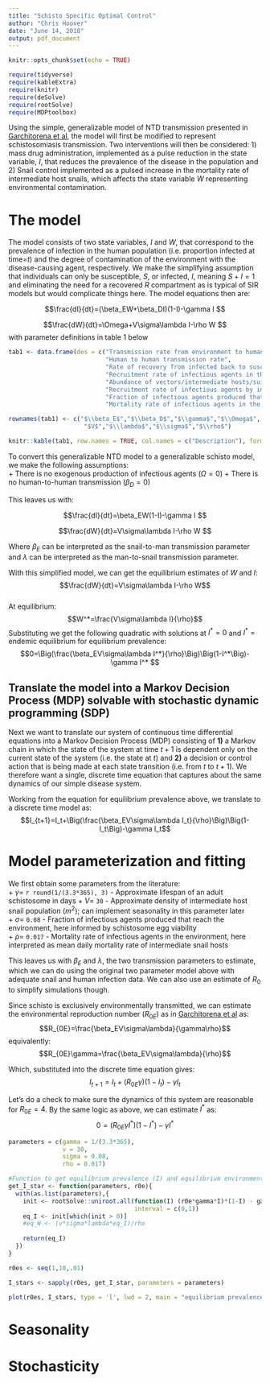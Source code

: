 ```yaml
---
title: "Schisto Specific Optimal Control"
author: "Chris Hoover"
date: "June 14, 2018"
output: pdf_document
---
```


```r
knitr::opts_chunk$set(echo = TRUE)

require(tidyverse)
require(kableExtra)
require(knitr)
require(deSolve)
require(rootSolve)
require(MDPtoolbox)
```

Using the simple, generalizable model of NTD transmission presented in [Garchitorena et al](http://dx.doi.org/10.1098/rstb.2016.0128), the model will first be modified to represent schistosomiasis transmission. Two interventions will then be considered: 1) mass drug administration, implemented as a pulse reduction in the state variable, $I$, that reduces the prevalence of the disease in the population and 2) Snail control implemented as a pulsed increase in the mortality rate of intermediate host snails, which affects the state variable $W$ representing environmental contamination. 

# The model  
The model consists of two state variables, $I$ and $W$, that correspond to the prevalence of infection in the human population (i.e. proportion infected at time=$t$) and the degree of contamination of the environment with the disease-causing agent, respectively. We make the simplifying assumption that individuals can only be susceptible, $S$, or infected, $I$, meaning $S+I=1$ and eliminating the need for a recovered $R$ compartment as is typical of SIR models but would complicate things here. The model equations then are:  

$$\frac{dI}{dt}=(\beta_EW+\beta_DI)(1-I)-\gamma I $$ 

$$\frac{dW}{dt}=\Omega+V\sigma\lambda I-\rho W $$
with parameter definitions in table 1 below

```r
tab1 <- data.frame(des = c("Transmission rate from environment to human population",
                           "Human to human transmission rate",
                           "Rate of recovery from infected back to susceptible",
                           "Recruitment rate of infectious agents in the environment",
                           "Abundance of vectors/intermediate hosts/suitable environment",
                           "Recruitment rate of infectious agents by infectious individuals",
                           "Fraction of infectious agents produced that reach the environment",
                           "Mortality rate of infectious agents in the environment"))

rownames(tab1) <- c("$\\beta_E$","$\\beta_D$","$\\gamma$","$\\Omega$",
                     "$V$","$\\lambda$","$\\sigma$","$\\rho$")

knitr::kable(tab1, row.names = TRUE, col.names = c("Description"), format = "latex", escape = FALSE, caption = "Parameter values and descriptions used in the model")
```

To convert this generalizable NTD model to a generalizable schisto model, we make the following assumptions:  
+ There is no exogenous production of infectious agents ($\Omega=0$) 
+ There is no human-to-human transmission ($\beta_D=0$)  

This leaves us with:

$$\frac{dI}{dt}=\beta_EW(1-I)-\gamma I $$  

$$\frac{dW}{dt}=V\sigma\lambda I-\rho W $$

Where $\beta_E$ can be interpreted as the snail-to-man transmission parameter and $\lambda$ can be interpreted as the man-to-snail transmission parameter.

With this simplified model, we can get the equilibrium estimates of $W$ and $I$:
$$\frac{dW}{dt}=V\sigma\lambda I-\rho W$$  
At equilibrium:  
$$W^*=\frac{V\sigma\lambda I}{\rho}$$
Substituting we get the following quadratic with solutions at $I^*=0$ and $I^*=\text{endemic equilibrium}$ for equilibrium prevalence:
$$0=\Big(\frac{\beta_EV\sigma\lambda I^*}{\rho}\Big)\Big(1-I^*\Big)-\gamma I^* $$

## Translate the model into a Markov Decision Process (MDP) solvable with stochastic dynamic programming (SDP)   
Next we want to translate our system of continuous time differential equations into a Markov Decision Process (MDP) consisting of **1)** a Markov chain in which the state of the system at time $t+1$ is dependent only on the current state of the system (i.e. the state at $t$) and **2)** a decision or control action that is being made at each state transition (i.e. from $t$ to $t+1$). We therefore want a single, discrete time equation that captures about the same dynamics of our simple disease system.

Working from the equation for equilibrium prevalence above, we translate to a discrete time model as:  
$$I_{t+1}=I_t+\Big(\frac{\beta_EV\sigma\lambda I_t}{\rho}\Big)\Big(1-I_t\Big)-\gamma I_t$$

# Model parameterization and fitting  
We first obtain some parameters from the literature:  
+ $\gamma =$ `r round(1/(3.3*365), 3)` - Approximate lifespan of an adult schistosome in days
+ $V=$ `30` - Approximate density of intermediate host snail population ($m^2$); can implement seasonality in this parameter later  
+ $\sigma=$ `0.08` - Fraction of infectious agents produced that reach the environment, here informed by schistosome egg viability  
+ $\rho=$ `0.017` - Mortality rate of infectious agents in the environment, here interpreted as mean daily mortality rate of intermediate snail hosts  

This leaves us with $\beta_E$ and $\lambda$, the two transmission parameters to estimate, which we can do using the original two parameter model above with adequate snail and human infection data. We can also use an estimate of $R_0$ to simplify simulations though.  

Since schisto is exclusively environmentally transmitted, we can estimate the environmental reproduction number ($R_{0E}$) as in [Garchitorena et al](http://dx.doi.org/10.1098/rstb.2016.0128) as:
$$R_{0E}=\frac{\beta_EV\sigma\lambda}{\gamma\rho}$$
equivalently: 
$$R_{0E}\gamma=\frac{\beta_EV\sigma\lambda}{\rho}$$

Which, substituted into the discrete time equation gives:  
$$I_{t+1}=I_t+(R_{0E}\gamma)(1-I_t)-\gamma I_t$$

Let's do a check to make sure the dynamics of this system are reasonable for $R_{0E}=4$. By the same logic as above, we can estimate $I^*$ as:
$$0=(R_{0E}\gamma I^*)(1-I^*)-\gamma I^* $$

```r
parameters = c(gamma = 1/(3.3*365),
               v = 30,
               sigma = 0.08,
               rho = 0.017)

#Function to get equilibrium prevalence (I) and equilibrium environmental contamination (W)
get_I_star <- function(parameters, r0e){
  with(as.list(parameters),{
    init <- rootSolve::uniroot.all(function(I) (r0e*gamma*I)*(1-I) - gamma*I,
                                   interval = c(0,1))
    eq_I <- init[which(init > 0)]
    #eq_W <- (v*sigma*lambda*eq_I)/rho
    
    return(eq_I)
  })  
}

r0es <- seq(1,10,.01)

I_stars <- sapply(r0es, get_I_star, parameters = parameters)

plot(r0es, I_stars, type = 'l', lwd = 2, main = "equilibrium prevalence given r0")
```

# Seasonality  

# Stochasticity  
